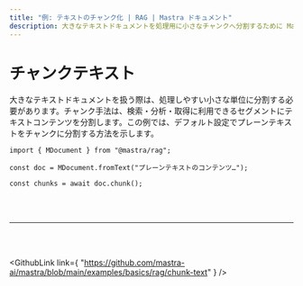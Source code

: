 ```yaml
---
title: "例: テキストのチャンク化 | RAG | Mastra ドキュメント"
description: 大きなテキストドキュメントを処理用に小さなチャンクへ分割するために Mastra を使用する例。
---
```




# チャンクテキスト

大きなテキストドキュメントを扱う際は、処理しやすい小さな単位に分割する必要があります。チャンク手法は、検索・分析・取得に利用できるセグメントにテキストコンテンツを分割します。この例では、デフォルト設定でプレーンテキストをチャンクに分割する方法を示します。

```tsx copy
import { MDocument } from "@mastra/rag";

const doc = MDocument.fromText("プレーンテキストのコンテンツ…");

const chunks = await doc.chunk();
```

<br />

<br />

<hr className="dark:border-[#404040] border-gray-300" />

<br />

<br />

<GithubLink
  link={
"https://github.com/mastra-ai/mastra/blob/main/examples/basics/rag/chunk-text"
}
/>
